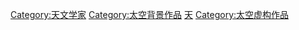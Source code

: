 [[Category:天文学家|Category:天文学家]]
[[Category:太空背景作品|Category:太空背景作品]]
[[Category:虚构物理科学家|天]]
[[Category:太空虚构作品|Category:太空虚构作品]]